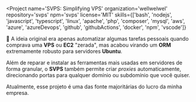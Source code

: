 
<Project
  name='SVPS: Simplifying VPS'
  organization='wellwelwel'
  repository='svps'
  npm='svps'
  license='MIT'
  skills={['bash', 'nodejs', 'javascript', 'typescript', 'linux', 'apache', 'php', 'composer', 'mysql', 'aws', 'azure', 'azureDevops', 'github', 'githubActions', 'docker', 'npm', 'vscode']}
>

🚀 A ideia original era apenas automatizar algumas tarefas pessoais quando comprava uma **VPS** ou **EC2** "zerada", mas acabou virando um **ORM** extremamente robusto para servidores **Ubuntu**.

Além de reparar e instalar as ferramentas mais usadas em servidores de forma granular, o **SVPS** também permite criar _proxies_ automaticamente, direcionando portas para qualquer domínio ou subdomínio que você quiser.

Atualmente, esse projeto é uma das fonte majoritárias do lucro da minha empresa.

</Project>
